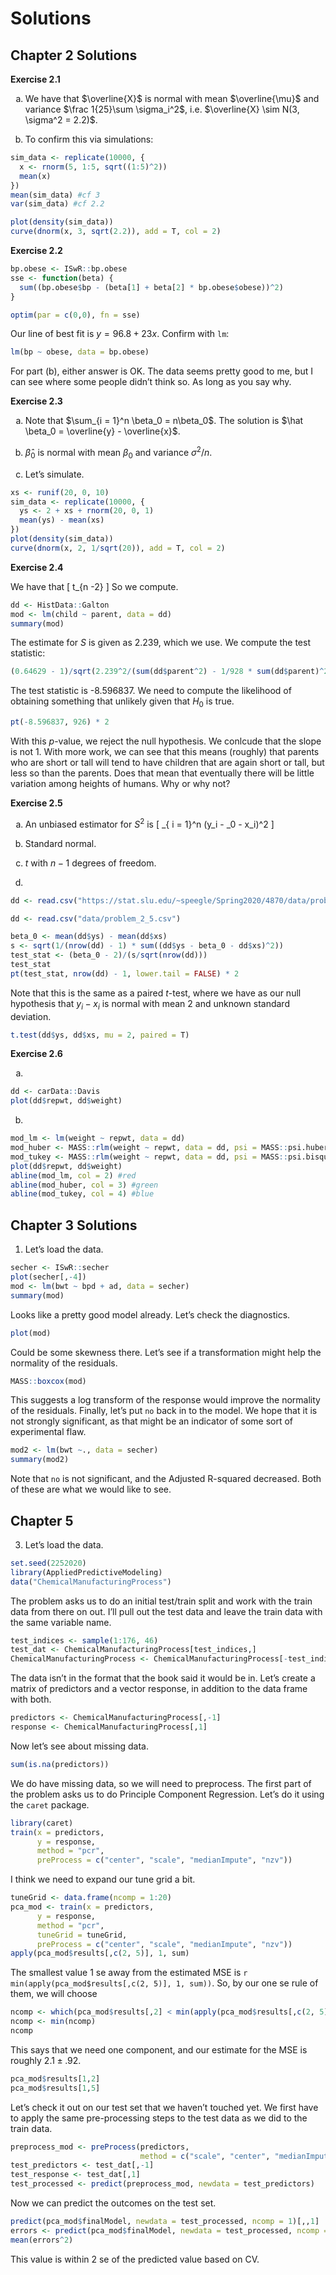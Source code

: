 # Solutions

## Chapter 2 Solutions

**Exercise 2.1**

a. We have that $\overline{X}$ is normal with mean $\overline{\mu}$ and variance $\frac 1{25}\sum \sigma_i^2$, i.e. $\overline{X} \sim N(3, \sigma^2 = 2.2)$. 

b. To confirm this via simulations:

```r
sim_data <- replicate(10000, {
  x <- rnorm(5, 1:5, sqrt((1:5)^2))
  mean(x)
})
mean(sim_data) #cf 3
var(sim_data) #cf 2.2
```

```r
plot(density(sim_data))
curve(dnorm(x, 3, sqrt(2.2)), add = T, col = 2)
```

**Exercise 2.2**
```r
bp.obese <- ISwR::bp.obese
sse <- function(beta) {
  sum((bp.obese$bp - (beta[1] + beta[2] * bp.obese$obese))^2)
}

optim(par = c(0,0), fn = sse)
```

Our line of best fit is $y = 96.8 + 23 x$.  Confirm with `lm`:

```r
lm(bp ~ obese, data = bp.obese)
```

For part (b), either answer is OK. The data seems pretty good to me, but I can see where some people didn't think so. As long as you say why.

**Exercise 2.3**

a. Note that $\sum_{i = 1}^n \beta_0 = n\beta_0$. The solution is $\hat \beta_0 = \overline{y} - \overline{x}$.

b. $\hat \beta_0$ is normal with mean $\beta_0$ and variance $\sigma^2/n$.

c. Let's simulate.

```r
xs <- runif(20, 0, 10)
sim_data <- replicate(10000, {
  ys <- 2 + xs + rnorm(20, 0, 1)  
  mean(ys) - mean(xs)
})
plot(density(sim_data))
curve(dnorm(x, 2, 1/sqrt(20)), add = T, col = 2)
```

**Exercise 2.4**

We have that 
\[
\frac{\hat \beta_1 - \beta_1}{\sqrt{nS^2/(n\sum x_i^2 - (\sum x_i)^2)}} \sim t_{n -2}
\]
So we compute.

```r
dd <- HistData::Galton
mod <- lm(child ~ parent, data = dd)
summary(mod)
```

The estimate for $S$ is given as 2.239, which we use. We compute the test statistic:

```r
(0.64629 - 1)/sqrt(2.239^2/(sum(dd$parent^2) - 1/928 * sum(dd$parent)^2))
```
The test statistic is -8.596837. We need to compute the likelihood of obtaining something that unlikely given that $H_0$ is true.


```r
pt(-8.596837, 926) * 2
```

With this $p$-value, we reject the null hypothesis. We conlcude that the slope is not 1. With more work, we can see that this means (roughly) that parents who are short or tall will tend to have children that are again short or tall, but less so than the parents.  Does that mean that eventually there will be little variation among heights of humans. Why or why not?

**Exercise 2.5**

a. An unbiased estimator for $S^2$ is 
\[
\frac{1}{n-1} \sum_{ i = 1}^n \bigl(y_i - \hat\beta_0 - x_i\bigr)^2
\]

b. Standard normal.

c. $t$ with $n-1$ degrees of freedom.

d. 
```r
dd <- read.csv("https://stat.slu.edu/~speegle/Spring2020/4870/data/problem_2_5.csv")
```

```r
dd <- read.csv("data/problem_2_5.csv")
```


```r
beta_0 <- mean(dd$ys) - mean(dd$xs)
s <- sqrt(1/(nrow(dd) - 1) * sum((dd$ys - beta_0 - dd$xs)^2))
test_stat <- (beta_0 - 2)/(s/sqrt(nrow(dd)))
test_stat
pt(test_stat, nrow(dd) - 1, lower.tail = FALSE) * 2
```

Note that this is the same as a paired $t$-test, where we have as our null hypothesis that $y_i - x_i$ is normal with mean 2 and unknown standard deviation. 

```r
t.test(dd$ys, dd$xs, mu = 2, paired = T)
```

**Exercise 2.6**

a. 
```r
dd <- carData::Davis
plot(dd$repwt, dd$weight)
```

b.
```r
mod_lm <- lm(weight ~ repwt, data = dd)
mod_huber <- MASS::rlm(weight ~ repwt, data = dd, psi = MASS::psi.huber)
mod_tukey <- MASS::rlm(weight ~ repwt, data = dd, psi = MASS::psi.bisquare)
plot(dd$repwt, dd$weight)
abline(mod_lm, col = 2) #red
abline(mod_huber, col = 3) #green
abline(mod_tukey, col = 4) #blue
```


## Chapter 3 Solutions

1. Let's load the data.

```r
secher <- ISwR::secher
plot(secher[,-4])
mod <- lm(bwt ~ bpd + ad, data = secher)
summary(mod)
```
Looks like a pretty good model already. Let's check the diagnostics.

```r
plot(mod)
```

Could be some skewness there. Let's see if a transformation might help the normality of the residuals.

```r
MASS::boxcox(mod)
```

This suggests a log transform of the response would improve the normality of the residuals. Finally, let's put `no` back in to the model. We hope that it is not strongly significant, as that might be an indicator of some sort of experimental flaw.

```r
mod2 <- lm(bwt ~., data = secher)
summary(mod2)
```
Note that `no` is not significant, and the Adjusted R-squared decreased. Both of these are what we would like to see.

## Chapter 5

3. Let's load the data.

```r
set.seed(2252020)
library(AppliedPredictiveModeling)
data("ChemicalManufacturingProcess")
```

The problem asks us to do an initial test/train split and work with the train data from there on out. I'll pull out the test data and leave the train data with the same variable name.

```r
test_indices <- sample(1:176, 46)
test_dat <- ChemicalManufacturingProcess[test_indices,]
ChemicalManufacturingProcess <- ChemicalManufacturingProcess[-test_indices,]
```


The data isn't in the format that the book said it would be in. Let's create a matrix of predictors and a vector response, in addition to the data frame with both.

```r
predictors <- ChemicalManufacturingProcess[,-1]
response <- ChemicalManufacturingProcess[,1]
```

Now let's see about missing data.

```r
sum(is.na(predictors))
```

We do have missing data, so we will need to preprocess. The first part of the problem asks us to do Principle Component Regression. Let's do it using the `caret` package.

```r
library(caret)
train(x = predictors, 
      y = response, 
      method = "pcr", 
      preProcess = c("center", "scale", "medianImpute", "nzv"))
```

I think we need to expand our tune grid a bit.

```r
tuneGrid <- data.frame(ncomp = 1:20)
pca_mod <- train(x = predictors, 
      y = response, 
      method = "pcr", 
      tuneGrid = tuneGrid,
      preProcess = c("center", "scale", "medianImpute", "nzv"))
apply(pca_mod$results[,c(2, 5)], 1, sum)
```

The smallest value 1 se away from the estimated MSE is `r min(apply(pca_mod$results[,c(2, 5)], 1, sum))`. So, by our one se rule of them, we will choose

```r
ncomp <- which(pca_mod$results[,2] < min(apply(pca_mod$results[,c(2, 5)], 1, sum)))
ncomp <- min(ncomp)
ncomp
```

This says that we need one component, and our estimate for the MSE is roughly $2.1 \pm  .92$.

```r
pca_mod$results[1,2]
pca_mod$results[1,5]
```

Let's check it out on our test set that we haven't touched yet. We first have to apply the same pre-processing steps to the test data as we did to the train data.

```r
preprocess_mod <- preProcess(predictors, 
                             method = c("scale", "center", "medianImpute", "nzv"))
test_predictors <- test_dat[,-1]
test_response <- test_dat[,1]
test_processed <- predict(preprocess_mod, newdata = test_predictors)
```

Now we can predict the outcomes on the test set.

```r
predict(pca_mod$finalModel, newdata = test_processed, ncomp = 1)[,,1]
errors <- predict(pca_mod$finalModel, newdata = test_processed, ncomp = 1)[,,1] - test_response
mean(errors^2)
```

This value is within 2 se of the predicted value based on CV. 

